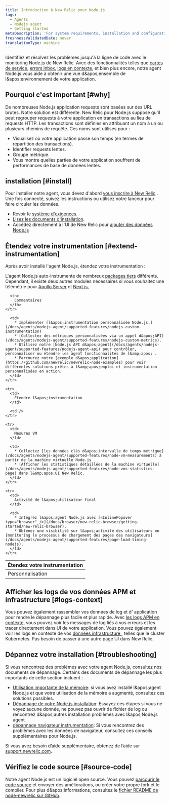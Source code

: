 ```yaml
---
title: Introduction à New Relic pour Node.js
tags:
  - Agents
  - Nodejs agent
  - Getting started
metaDescription: 'For system requirements, installation and configuration procedures, and troubleshooting tips for New Relic''s Node.js agent, start here.'
freshnessValidatedDate: never
translationType: machine
---
```


Identifiez et résolvez les problèmes jusqu&apos;à la ligne de code avec le monitoring Node.js de New Relic. Avec des fonctionnalités telles que [cartes de service](/docs/data-analysis/service-maps/get-started/introduction-service-maps), [errors inbox](/docs/errors-inbox/errors-inbox), [logs en contexte](/docs/apm/new-relic-apm/getting-started/get-started-logs-context), et bien plus encore, notre agent Node.js vous aide à obtenir une vue d&amp;apos;ensemble de l&amp;apos;environnement de votre application.

## Pourquoi c&apos;est important [#why]

De nombreuses Node.js application requests sont basées sur des URL brutes. Notre solution est différente. New Relic pour Node.js suppose qu&apos;il peut regrouper requests à votre application en transactions au lieu de requests HTTP. Les transactions sont définies en attribuant un nom à un ou plusieurs chemins de requête. Ces noms sont utilisés pour :

* Visualisez où votre application passe son temps (en termes de répartition des transactions).
* Identifier requests lentes.
* Groupe métrique.
* Vous montre quelles parties de votre application souffrent de performances de base de données lentes.

## installation [#install]

Pour installer notre agent, vous devez d&apos;abord [vous inscrire à New Relic](https://newrelic.com/signup) . Une fois connecté, suivez les instructions ou utilisez notre lanceur pour faire circuler les données.

* Revoir le [système d&apos;exigences](/docs/agents/nodejs-agent/getting-started/compatibility-requirements-nodejs-agent).
* [Lisez les documents d&apos;installation](/docs/agents/nodejs-agent/installation-configuration/install-nodejs-agent).
* Accédez directement à l&apos;UI de New Relic pour [ajouter des données Node.js](https://one.newrelic.com/launcher/nr1-core.settings?pane=eyJuZXJkbGV0SWQiOiJ0dWNzb24ucGxnLWluc3RydW1lbnQtZXZlcnl0aGluZyJ9&cards%5B0%5D=eyJuZXJkbGV0SWQiOiJzZXR1cC1uZXJkbGV0cy5zZXR1cC1ub2RlLWludGVncmF0aW9uIiwiYWNjb3VudElkIjoyNjQwNDA5fQ==&platform%5BaccountId%5D=1)

## Étendez votre instrumentation [#extend-instrumentation]

Après avoir installé l&apos;agent Node.js, étendez votre instrumentation :

L&apos;agent Node.js auto-instrumente de nombreux [packages tiers](/docs/apm/agents/nodejs-agent/getting-started/compatibility-requirements-nodejs-agent/#instrumented-modules) différents. Cependant, il existe deux autres modules nécessaires si vous souhaitez une télémétrie pour [Apollo Server](https://github.com/newrelic/newrelic-node-apollo-server-plugin/blob/abfb3ede982169c4e1b1bcf9974ff3f6b01c68ea/README.md) et [Next.js.](https://github.com/newrelic/newrelic-node-nextjs/blob/ea20b76a13c84f4f3c48e9544e18e568b8e41c33/README.md)

<table>
  <thead>
    <tr>
      <th style={{ width: "200px" }}>
        Étendez votre instrumentation
      </th>

      <th>
        Commentaires
      </th>
    </tr>
  </thead>

  <tbody>
    <tr>
      <td>
        Personnalisation
      </td>

      <td>
        * Implémenter [l&apos;instrumentation personnalisée Node.js.](/docs/agents/nodejs-agent/supported-features/nodejs-custom-instrumentation)
        * [Collectez des métriques personnalisées via un appel d&apos;API](/docs/agents/nodejs-agent/supported-features/nodejs-custom-metrics).
        * Utilisez notre [Node.js API d&apos;agent](/docs/agents/nodejs-agent/supported-features/nodejs-agent-api) pour contrôler, personnaliser ou étendre les agent fonctionnalités de l&amp;apos; .
        * Parcourez notre [exemple d&apos;application](https://github.com/newrelic/newrelic-node-examples) pour voir différentes solutions prêtes à l&amp;apos;emploi et instrumentation personnalisées en action.
      </td>
    </tr>

    <tr>
      <td>
        Étendre l&apos;instrumentation
      </td>

      <td />
    </tr>

    <tr>
      <td>
        Mesures VM
      </td>

      <td>
        * Collectez [les données clés d&apos;intervalle de temps métrique](/docs/agents/nodejs-agent/supported-features/node-vm-measurements) à partir de la machine virtuelle Node.js
        * [Afficher les statistiques détaillées de la machine virtuelle](/docs/agents/nodejs-agent/supported-features/node-vms-statistics-page) dans l&amp;apos;UI New Relic.
      </td>
    </tr>

    <tr>
      <td>
        Activité de l&apos;utilisateur final
      </td>

      <td>
        * Intégrez l&apos;agent Node.js avec [<InlinePopover type="browser" />](/docs/browser/new-relic-browser/getting-started/new-relic-browser).
        * Obtenez une visibilité sur l&apos;activité des utilisateurs en [monitoring le processus de chargement des pages des navigateurs](/docs/agents/nodejs-agent/supported-features/page-load-timing-nodejs).
      </td>
    </tr>
  </tbody>
</table>

## Afficher les logs de vos données APM et infrastructure [#logs-context]

Vous pouvez également rassembler vos données de log et d&apos; application pour rendre le dépannage plus facile et plus rapide. Avec [les logs APM en contexte](/docs/apm/new-relic-apm/getting-started/get-started-logs-context), vous pouvez voir les messages de log liés à vos erreurs et les tracer directement dans UI de votre application. Vous pouvez également voir les logs en contexte de vos [données infrastructure ](/docs/logs/forward-logs/forward-your-logs-using-infrastructure-agent/), telles que le cluster Kubernetes. Pas besoin de passer à une autre page UI dans New Relic.

## Dépannez votre installation [#troubleshooting]

Si vous rencontrez des problèmes avec votre agent Node.js, consultez nos documents de dépannage. Certains des documents de dépannage les plus importants de cette section incluent :

* [Utilisation importante de la mémoire](/docs/agents/nodejs-agent/troubleshooting/troubleshooting-large-memory-usage-nodejs): si vous avez installé l&amp;apos;agent Node.js et que votre utilisation de la mémoire a augmenté, consultez ces solutions possibles.
* [Dépannage de votre Node.js installation](/docs/agents/nodejs-agent/troubleshooting/troubleshooting-your-nodejs-installation): Essayez ces étapes si vous ne voyez aucune donnée, ne pouvez pas ouvrir de fichier de log ou rencontrez d&amp;apos;autres installation problèmes avec l&amp;apos;Node.js agent
* [dépannage navigateur instrumentation](/docs/agents/nodejs-agent/troubleshooting/troubleshooting-page-load-timing-nodejs): Si vous rencontrez des problèmes avec les données de navigateur, consultez ces conseils supplémentaires pour Node.js.

Si vous avez besoin d’aide supplémentaire, obtenez de l’aide sur [support.newrelic.com](https://support.newrelic.com).

## Vérifiez le code source [#source-code]

Notre agent Node.js est un logiciel open source. Vous pouvez [parcourir le code source](https://github.com/newrelic/node-newrelic) et envoyer des améliorations, ou créer votre propre fork et le compiler. Pour plus d&amp;apos;informations, consultez le [fichier README de node-newrelic sur GitHub](https://github.com/newrelic/node-newrelic/blob/main/README.md).
